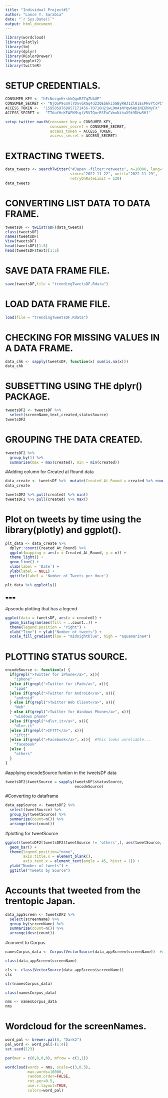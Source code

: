 ---
title: "Individual Project#1"
author: "Lance Y. Sarabia"
date: "`r Sys.Date()`"
output: html_document
---

```{r, include=TRUE}
library(wordcloud)
library(plotly)
library(tm)
library(dplyr)
library(RColorBrewer)
library(ggplot2)
library(twitteR)
```

# SETUP CREDENTIALS.
```{r, include=TRUE}
CONSUMER_KEY <- "hEcNuzgnHrshkQgxRZZqZU4UP"
CONSUMER_SECRET <- "NjQoP9cmAl7DnvGXGq4d23QEb6kz5GByRWJ1Zl0iEsPHvYtcPC"
ACCESS_TOKEN <-  "1595059769857171456-TO716H2jwL0mAsNYqw6Ap1NE6bNyFX"
ACCESS_SECRET <-  "TTdaYHcKFAFKMigtV5V7QorRSExCVmuNihaX9k9DHw5H1"

setup_twitter_oauth(consumer_key = CONSUMER_KEY,
                    consumer_secret = CONSUMER_SECRET,
                    access_token = ACCESS_TOKEN,
                    access_secret = ACCESS_SECRET)
```

# EXTRACTING TWEETS.
```{r, include=TRUE}
data_tweets <- searchTwitter("#Japan -filter:retweets", n=10000, lang="en", 
                             since="2022-11-22", until="2022-11-29", 
                             retryOnRateLimit = 120)
data_tweets
```
# CONVERTING LIST DATA TO DATA FRAME.
```{r, include=TRUE}
tweetsDF <- twListToDF(data_tweets)
class(tweetsDF)
names(tweetsDF)
View(tweetsDF)
head(tweetsDF)[1:5]
head(tweetsDF$text)[1:5]
```
# SAVE DATA FRAME FILE.
```{r, include=TRUE}
save(tweetsDF,file = "trendingTweetsDF.Rdata")
```
# LOAD DATA FRAME FILE.
```{r, include=TRUE}
load(file = "trendingTweetsDF.Rdata")
```
# CHECKING FOR MISSING VALUES IN A DATA FRAME.
```{r, include=TRUE}
data_chk <- sapply(tweetsDF, function(x) sum(is.na(x)))
data_chk
```
# SUBSETTING USING THE dplyr() PACKAGE.
```{r, include=TRUE}
tweetsDF2 <- tweetsDF %>%
  select(screenName,text,created,statusSource)
tweetsDF2
```
# GROUPING THE DATA CREATED. 
```{r, include=TRUE}
tweetsDF2 %>%  
  group_by(1) %>%  
  summarise(max = max(created), min = min(created))
```
#Adding column for Created at Round data
```{r, include=TRUE}
data_create <- tweetsDF %>%  mutate(Created_At_Round = created %>% round(units = 'hours') %>% as.POSIXct())
data_create

tweetsDF2 %>% pull(created) %>% min() 
tweetsDF2 %>% pull(created) %>% max()
```
# Plot on tweets by time using the library(plotly) and ggplot().
```{r, include=TRUE}
plt_data <- data_create %>% 
  dplyr::count(Created_At_Round) %>% 
  ggplot(mapping = aes(x = Created_At_Round, y = n)) +
  theme_light() +
  geom_line() +
  xlab(label = 'Date') +
  ylab(label = NULL) +
  ggtitle(label = 'Number of Tweets per Hour')

plt_data %>% ggplotly()
```
### ===
#pseodu plotting that has a legend
```{r, include=TRUE}
ggplot(data = tweetsDF, aes(x = created)) +
  geom_histogram(aes(fill = ..count..)) +
  theme(legend.position = "right") +
  xlab("Time") + ylab("Number of tweets") + 
  scale_fill_gradient(low = "midnightblue", high = "aquamarine4")
```
# PLOTTING STATUS SOURCE.
```{r, include=TRUE}
encodeSource <- function(x) {
  if(grepl(">Twitter for iPhone</a>", x)){
    "iphone"
  }else if(grepl(">Twitter for iPad</a>", x)){
    "ipad"
  }else if(grepl(">Twitter for Android</a>", x)){
    "android"
  } else if(grepl(">Twitter Web Client</a>", x)){
    "Web"
  } else if(grepl(">Twitter for Windows Phone</a>", x)){
    "windows phone"
  }else if(grepl(">dlvr.it</a>", x)){
    "dlvr.it"
  }else if(grepl(">IFTTT</a>", x)){
    "ifttt"
  }else if(grepl(">Facebook</a>", x)){  #This looks unreliable...
    "facebook"
  }else {
    "others"
  }
}
```
#applying encodeSource funtion in the tweetsDF data
```{r, include=TRUE}
tweetsDF2$tweetSource = sapply(tweetsDF$statusSource, 
                               encodeSource)
```
#Converting to dataframe
```{r, include=TRUE}
data_appSource <- tweetsDF2 %>% 
  select(tweetSource) %>%
  group_by(tweetSource) %>%
  summarize(count=n()) %>%
  arrange(desc(count))
```
#plotting for tweetSource 
```{r, include=TRUE}
ggplot(tweetsDF2[tweetsDF2$tweetSource != 'others',], aes(tweetSource, fill = tweetSource)) +
  geom_bar() +
  theme(legend.position="none",
        axis.title.x = element_blank(),
        axis.text.x = element_text(angle = 45, hjust = 1)) +
  ylab("Number of tweets") +
  ggtitle("Tweets by Source")
```
# Accounts that tweeted from the trentopic Japan.
```{r, include=TRUE}
data_appScreen <- tweetsDF2 %>%
  select(screenName) %>%
  group_by(screenName) %>%
  summarize(count=n()) %>%
  arrange(desc(count)) 
```
#convert to Corpus
```{r, include=TRUE}
namesCorpus_data <- Corpus(VectorSource(data_appScreen$screenName))  #using ScreenName

class(data_appScreen$screenName)

cls <- class(VectorSource(data_appScreen$screenName))
cls

str(namesCorpus_data)

class(namesCorpus_data)

nms <- namesCorpus_data
nms
```
# Wordcloud for the screenNames.
```{r, include=TRUE}
word_pal <- brewer.pal(8, "Dark2")
pal_word <- word_pal[-(1:4)]
set.seed(123)

par(mar = c(0,0,0,0), mfrow = c(1,1))

wordcloud(words = nms, scale=c(3,0.5),
          max.words=10000,
          random.order=FALSE,
          rot.per=0.5,
          use.r.layout=TRUE,
          colors=word_pal)

```

